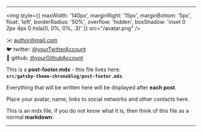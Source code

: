 <hr />

<p />

<img
  style={{
    maxWidth: '140px',
    marginRight: '15px',
    marginBottom: '5px',
    float: 'left',
    borderRadius: '50%',
    overflow: 'hidden',
    boxShadow: 'inset 0 2px 4px 0 hsla(0, 0%, 0%, .3)'
  }}
  src="/avatar.png"
/>

✉️ author@mail.com  
🐦 twitter: [@yourTwitterAccount](https://twitter.com/twitter)  
🐙 github: [@yourGithubAccount](http://github.com/github)

This is a **post-footer.mdx** - this file lives here:  
**`src/gatsby-theme-chronoblog/post-footer.mdx`**.

Everything that will be written here will be displayed after **each post**.

Place your avatar, name, links to social networks and other contacts here.

This is an mdx file, if you do not know what it is, then think of this file as a normal **markdown**.

<hr />
